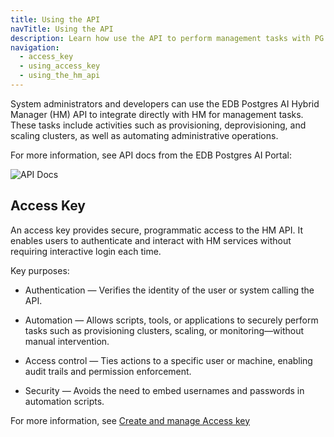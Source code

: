 ```yaml
---
title: Using the API
navTitle: Using the API
description: Learn how use the API to perform management tasks with PG AI Hybrid Manager.
navigation:
  - access_key
  - using_access_key
  - using_the_hm_api
---
```


System administrators and developers can use the EDB Postgres AI Hybrid Manager (HM) API to integrate directly with HM for management tasks. These tasks include activities such as provisioning, deprovisioning, and scaling clusters, as well as automating administrative operations.

For more information, see API docs from the EDB Postgres AI Portal:

![API Docs](../../images/api_docs.png)

## Access Key

An access key provides secure, programmatic access to the HM API. It enables users to authenticate and interact with HM services without requiring interactive login each time.

Key purposes:

-   Authentication — Verifies the identity of the user or system calling the API.

-   Automation — Allows scripts, tools, or applications to securely perform tasks such as provisioning clusters, scaling, or monitoring—without manual intervention.

-   Access control — Ties actions to a specific user or machine, enabling audit trails and permission enforcement.

-   Security — Avoids the need to embed usernames and passwords in automation scripts.

For more information, see [Create and manage Access key](access_key.mdx)
